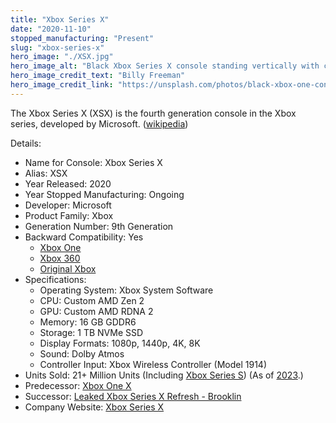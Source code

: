 ```yaml
---
title: "Xbox Series X"
date: "2020-11-10"
stopped_manufacturing: "Present"
slug: "xbox-series-x"
hero_image: "./XSX.jpg"
hero_image_alt: "Black Xbox Series X console standing vertically with controller in front"
hero_image_credit_text: "Billy Freeman"
hero_image_credit_link: "https://unsplash.com/photos/black-xbox-one-console-with-controller-DPOdCl4bGJU"
---
```


The Xbox Series X (XSX) is the fourth generation console in the Xbox series, developed by Microsoft. ([wikipedia](https://en.wikipedia.org/wiki/Xbox_Series_X_and_Series_S))

Details:
- Name for Console: Xbox Series X
- Alias: XSX
- Year Released: 2020
- Year Stopped Manufacturing: Ongoing
- Developer: Microsoft
- Product Family: Xbox
- Generation Number: 9th Generation
- Backward Compatibility: Yes
    - [Xbox One]()
    - [Xbox 360]()
    - [Original Xbox]()
- Specifications:
    - Operating System: Xbox System Software
    - CPU: Custom AMD Zen 2
    - GPU: Custom AMD RDNA 2
    - Memory: 16 GB GDDR6
    - Storage: 1 TB NVMe SSD
    - Display Formats: 1080p, 1440p, 4K, 8K
    - Sound: Dolby Atmos
    - Controller Input: Xbox Wireless Controller (Model 1914)
- Units Sold: 21+ Million Units (Including [Xbox Series S]()) (As of [2023](https://gamingbolt.com/xbox-series-x-s-has-sold-21-million-units-xbox-one-at-58-million-as-per-microsoft-brazil-presentation).)
- Predecessor: [Xbox One X]()
- Successor: [Leaked Xbox Series X Refresh - Brooklin](https://www.theverge.com/2023/9/19/23880111/microsoft-xbox-series-x-new-design-refresh)
- Company Website: [Xbox Series X](https://xbox.com/consoles/xbox-series-x)
